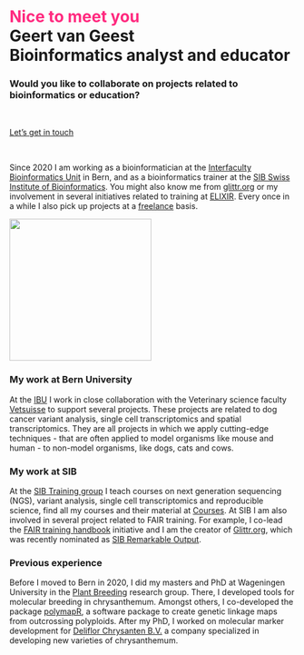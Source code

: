 

# <span style='color:#ff2a7fff'>Nice to meet you</span><br>Geert van Geest<br>Bioinformatics analyst and educator

### Would you like to collaborate on projects related to bioinformatics or education? 

<br>

[Let's get in touch](mailto:geert@vangeestconsultancy.com){.btn .btn-primary .btn-lg}


<br>

Since 2020 I am working as a bioinformatician at the [Interfaculty Bioinformatics Unit](https://www.bioinformatics.unibe.ch/) in Bern, and as a bioinformatics trainer at the [SIB Swiss Institute of Bioinformatics](https://www.sib.swiss). You might also know me from [glittr.org](https://glittr.org) or my involvement in several initiatives related to training at [ELIXIR](https://elixir-europe.org/). Every once in a while I also pick up projects at a [freelance](freelance.qmd) basis. 

![](img/IBU_Foto_GvG2_lowdef.jpg){width=250}

### My work at Bern University

At the [IBU](https://www.bioinformatics.unibe.ch/) I work in close collaboration with the Veterinary science faculty [Vetsuisse](https://www.vetsuisse.unibe.ch/) to support several projects. These projects are related to dog cancer variant analysis, single cell transcriptomics and spatial transcriptomics. They are all projects in which we apply cutting-edge techniques - that are often applied to model organisms like mouse and human - to non-model organisms, like dogs, cats and cows. 

### My work at SIB

At the [SIB Training group](https://www.sib.swiss/training-group) I teach courses on next generation sequencing (NGS), variant analysis, single cell transcriptomics and reproducible science, find all my courses and their material at [Courses](courses.qmd). At SIB I am also involved in several project related to FAIR training. For example, I co-lead the [FAIR training handbook](https://elixir-europe-training.github.io/ELIXIR-TrP-FAIR-training-handbook/) initiative and I am the creator of [Glittr.org](https://glittr.org), which was recently nominated as [SIB Remarkable Output](https://www.sib.swiss/news/discover-the-sib-remarkable-outputs-2023). 

### Previous experience

Before I moved to Bern in 2020, I did my masters and PhD at Wageningen University in the [Plant Breeding](https://www.wur.nl/en/research-results/research-institutes/plant-research/plant-breeding.htm) research group. There, I developed tools for molecular breeding in chrysanthemum. Amongst others, I co-developed the package [polymapR](https://cran.r-project.org/web/packages/polymapR/index.html), a software package to create genetic linkage maps from outcrossing polyploids. After my PhD, I worked on molecular marker development for [Deliflor Chrysanten B.V.](https://deliflor.nl) a company specialized in developing new varieties of chrysanthemum. 
